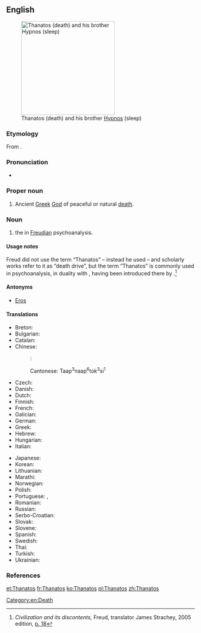 ==English==
{{wikipedia}}
[[Image:Waterhouse-sleep and his half-brother death-1874.jpg|thumb|250px|right|Thanatos (death) and his brother [[Hypnos]] (sleep)]]

===Etymology===
From {{etyl|grc}} {{term|Θάνατος|lang=grc|tr=Thánatos|sc=polytonic}}.

===Pronunciation===
* {{rfv-pronunciation|lang=en|no "o" in English}} {{IPA|/ˈθænəˌtos/}}

===Proper noun===
{{en-proper noun}}

# {{Greek god}} Ancient [[Greek]] [[God]] of peaceful or natural [[death]].

===Noun===
{{en-noun|-}}

# {{psychoanalysis}} the {{w|death drive}} in [[Freudian]] psychoanalysis.

====Usage notes====
Freud did not use the term “Thanatos” – instead he used {{term|Todestrieb||death drive|lang=de}} – and scholarly works refer to it as “death drive”, but the term “Thanatos” is commonly used in psychoanalysis, in duality with {{term|Eros|lang=en}}, having been introduced there by {{w|Paul Federn}}.<ref>''Civilization and its discontents,'' Freud, translator James Strachey, 2005 edition, [http://books.google.com/books?id=AW3z38T3u7YC&pg=PA18&dq=Thanatos p. 18]</ref>

====Antonyms====
* {{sense|death drive}} [[Eros]] {{qualifier|life drive}}

====Translations====
{{trans-top|Thanatos, the god of death}}
* Breton: {{t-|br|Thanatos|m}}
* Bulgarian: {{t-|bg|Танатос|m|tr=Tanatos}}
* Catalan: {{t-|ca|Tànatos|m}}
* Chinese:
*: {{ttbc|cmn}}: {{t|cmn|塔納托斯|sc=Hani}}
*: Cantonese: Taap<sup>3</sup>naap<sup>6</sup>tok<sup>3</sup>si<sup>1</sup>
* Czech: {{t-|cs|Thanatos|m}}
* Danish: {{t-|da|Thanatos}}
* Dutch: {{t-|nl|Thanatos}}
* Finnish: {{t-|fi|Thanatos}}
* French: {{t+|fr|Thanatos|m}}
* Galician: {{t-|gl|Tánatos|m}}
* German: {{t-|de|Thanatos|m}}
* Greek: {{t-|el|Θάνατος|m|tr=Thánatos}}
* Hebrew: {{t-|he|תנטוס}}
* Hungarian: {{t-|hu|Thanatosz}}
* Italian: {{t-|it|Tanato|m}}
{{trans-mid}}
* Japanese: {{t-|ja|タナトス|tr=Tanatosu}}
* Korean: {{t+|ko|타나토스|tr=tanatos|sc=Hang}}
* Lithuanian: {{t-|lt|Tanatas|m}}
* Marathi: {{t-|mr|थानाटोस|tr=thānāṭosa|sc=Deva}}
* Norwegian: {{t-|no|Thanatos}}
* Polish: {{t+|pl|Tanatos|m}}
* Portuguese: {{t-|pt|Tânatos|m}}, {{t-|pt|Tânato|m}}
* Romanian: {{t-|ro|Thanatos|m}}
* Russian: {{t-|ru|Танатос|m|tr=Tanatos}}
* Serbo-Croatian: {{t-|sh|Tanatos|m}}
* Slovak: {{t-|sk|Tanatos|m}}
* Slovene: {{t-|sl|Tanatos|m}}
* Spanish: {{t-|es|Tánatos|m}}
* Swedish: {{t-|sv|Thanatos}}
* Thai: {{t-|th|ทานาทอส}}
* Turkish: {{t-|tr|Thanatos}}
* Ukrainian: {{t-|uk|Танатос|m|tr=Tanatos}}
{{trans-bottom}}

===References===
<references/>

[[Category:en:Death]]

[[et:Thanatos]]
[[fr:Thanatos]]
[[ko:Thanatos]]
[[pl:Thanatos]]
[[zh:Thanatos]]